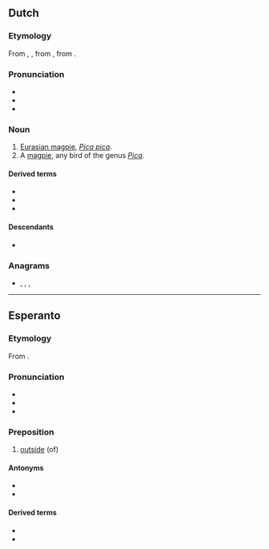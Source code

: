 ==Dutch==

===Etymology===
From {{inh|nl|dum|egestre}}, {{m|nl|exter}}, from {{inh|nl|odt|*agastra}}, from {{inh|nl|gem-pro|*agalistrijǭ}}.

===Pronunciation===
* {{IPA|lang=nl|/ˈɛk.stər/}}
* {{audio|Nl-ekster.ogg|audio|lang=nl}}
* {{hyphenation|lang=nl|ek|ster}}

===Noun===
{{nl-noun|m|-s|ekstertje}}

# [[Eurasian magpie]], ''[[Pica pica]]''.
# A [[magpie]], any bird of the genus ''[[Pica]]''.

====Derived terms====
* {{l|nl|eksternest}}
* {{l|nl|eksteroog}}
* {{l|nl|scholekster}}

====Descendants====
* {{desc|af|ekster}}

===Anagrams===
* {{l|nl|kreest}}, {{l|nl|sterke}}, {{l|nl|streek}}, {{l|nl|streke}}

{{topics|nl|Corvids}}

----

==Esperanto==

===Etymology===

From {{der|eo|la|extra}}.

===Pronunciation===

* {{audio|Eo-ekster.ogg|Audio|lang=eo}}
* {{IPA|/ˈekster/|lang=eo}}
* {{hyphenation|ek|ster|lang=eo}}

===Preposition===
{{head|eo|preposition}}

# [[outside]] (of)

====Antonyms====
* {{l|eo|ene}}
* {{l|eo|malekster}}

====Derived terms====
* {{l|eo|ekstere}}
* {{l|eo|eksterlando}}

{{eo BRO|1}}